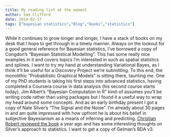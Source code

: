 ```yaml
---
title: My reading list at the moment
author: Sam Clifford
date: 2014-02-17
tags: ["bayesian statistics","Blog","books","statistics"]
---
```


While it continues to grow longer and longer, I have a stack of books on my desk that I hope to get through in a timely manner. Always on the lookout for a good general reference for Bayesian statistics, I've borrowed a copy of Congdon's "Bayesian Statistical Modelling". This has some really nice examples in it and covers topics I'm interested in such as spatial statistics and splines. I want to try my hand at understanding Variational Bayes, as I think it'll be useful for a Discovery Project we're submitting. To this end, the monolithic "Probabilistic Graphical Models" is sitting there, taunting me. One of my PhD students is taking his first steps into advanced statistics, having completed a Coursera course in data analysis (his second course starts today). Jim Albert's "Bayesian Computation in R" kind-of assumes you'll be writing code rather than using packages but I found it a useful way to wrap my head around some concepts. And as an early birthday present I got a copy of Nate Silver's "The Signal and the Noise". I'm already about 30 pages in and am quite impressed with how upfront he is about his belief in subjective Bayesianism as a means of inferring and predicting. [Christian Robert reviewed the book](xianblog.wordpress.com/2013/02/27/the-signal-and-the-noise-2/) a year ago and has some interesting thoughts on Silver's approach to statistics. I want to get a copy of Gelman's BDA v3.